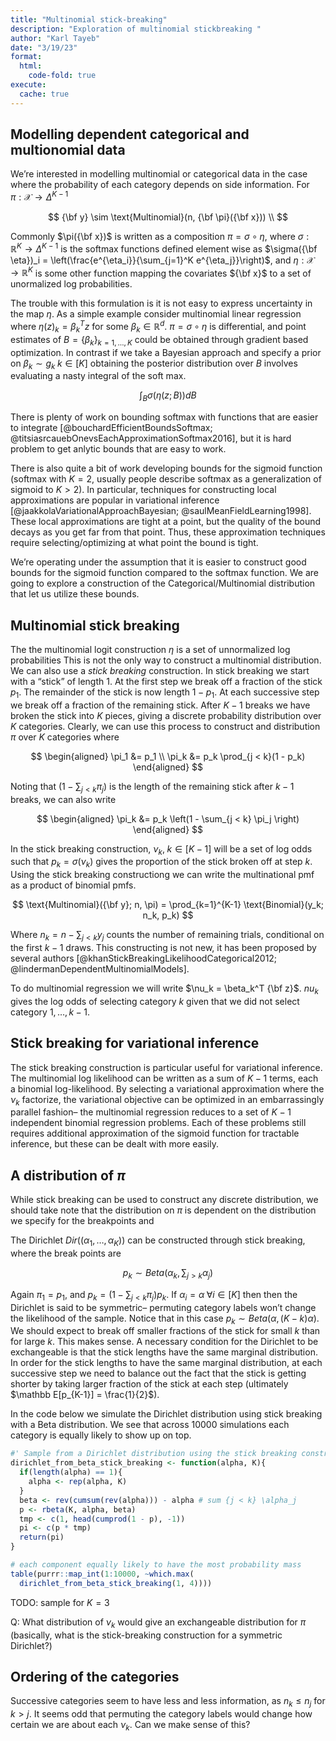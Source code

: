 ```yaml
---
title: "Multinomial stick-breaking"
description: "Exploration of multinomial stickbreaking "
author: "Karl Tayeb"
date: "3/19/23"
format: 
  html: 
    code-fold: true
execute:
  cache: true
---
```


## Modelling dependent categorical and multionomial data

We're interested in modelling multinomial or categorical data in the case where the probability of each category depends on side information. For $\pi: \mathcal X \rightarrow \Delta^{K-1}$

$$
{\bf y} \sim \text{Multinomial}(n, {\bf \pi}({\bf x})) \\
$$

Commonly $\pi({\bf x})$ is written as a composition $\pi = \sigma \circ \eta$, where $\sigma: \mathbb R^K \rightarrow \Delta^{K-1}$ is the softmax functions defined element wise as $\sigma({\bf \eta})_i = \left(\frac{e^{\eta_i}}{\sum_{j=1}^K e^{\eta_j}}\right)$, and $\eta:\mathcal X \rightarrow \mathbb R^K$ is some other function mapping the covariates ${\bf x}$ to a set of unormalized log probabilities.


The trouble with this formulation is it is not easy to express uncertainty in the map $\eta$. As a simple example consider multinomial linear regression where $\eta(z)_k = \beta_k^T z$ for some $\beta_k \in \mathbb R^d$. $\pi = \sigma \circ \eta$ is differential, and point estimates of $B =\{\beta_k\}_{k=1, \dots, K}$ could be obtained through gradient based optimization. In contrast if we take a Bayesian approach and specify a prior on $\beta_k \sim g_k\; k \in [K]$ obtaining the posterior distribution over $B$ involves evaluating a nasty integral of the soft max.

$$
\int_{B} \sigma(\eta(z ; B)) dB
$$

There is plenty of work on bounding softmax with functions that are easier to integrate [@bouchardEfficientBoundsSoftmax; @titsiasrcauebOnevsEachApproximationSoftmax2016], but it is hard problem to get anlytic bounds that are easy to work.

There is also quite a bit of work developing bounds for the sigmoid function (softmax with $K=2$, usually people describe softmax as a generalization of sigmoid to $K > 2$). In particular, techniques for constructing local approximations are popular in variational inference [@jaakkolaVariationalApproachBayesian; @saulMeanFieldLearning1998]. These local approximations are tight at a point, but the quality of the bound decays as you get far from that point. Thus, these approximation techniques require selecting/optimizing at what point the bound is tight.

We're operating under the assumption that it is easier to construct good bounds for the sigmoid function compared to the softmax function. We are going to explore a construction of the Categorical/Multinomial distribution that let us utilize these bounds.


## Multinomial stick breaking

The the multinomial logit construction $\eta$ is a set of unnormalized log probabilities This is not the only way to construct a multinomial distribution. We can also use a *stick breaking* construction. In stick breaking we start with a "stick" of length $1$. At the first step we break off a fraction of the stick $p_1$. The remainder of the stick is now length $1 - p_1$. At each successive step we break off a fraction of the remaining stick. After $K-1$ breaks we have broken the stick into $K$ pieces, giving a discrete probability distribution over $K$ categories. Clearly, we can use this process to construct and distribution $\pi$ over $K$ categories where

$$
\begin{aligned}
\pi_1 &= p_1 \\
\pi_k &= p_k \prod_{j < k}(1 - p_k)
\end{aligned}
$$

Noting that $\left(1 - \sum_{j < k} \pi_j \right)$ is the length of the remaining stick after $k-1$ breaks, we can also write 

$$
\begin{aligned}
\pi_k &= p_k \left(1 - \sum_{j < k} \pi_j \right)
\end{aligned}
$$

In the stick breaking construction, $\nu_k,\; k \in[K-1]$ will be a set of log odds such that $p_k = \sigma(\nu_k)$ gives the proportion of the stick broken off at step $k$. Using the stick breaking constructiong we can write the multinational pmf as a product of binomial pmfs.

$$
\text{Multinomial}({\bf y}; n, \pi) = \prod_{k=1}^{K-1} \text{Binomial}(y_k; n_k, p_k)
$$

Where $n_k = n - \sum_{j < k} y_j$ counts the number of remaining trials, conditional on the first $k-1$ draws. This constructing is not new, it has been proposed by several authors [@khanStickBreakingLikelihoodCategorical2012; @lindermanDependentMultinomialModels].

To do multinomial regression we will write $\nu_k = \beta_k^T {\bf z}$. $nu_k$ gives the log odds of selecting category $k$ given that we did not select category $1, \dots, k-1$.

## Stick breaking for variational inference

The stick breaking construction is particular useful for variational inference. The multinomial log likelihood can be written as a sum of $K-1$ terms, each a binomial log-likelihood. By selecting a variational approximation where the $\nu_k$ factorize, the variational objective can be optimized in an embarrassingly parallel fashion-- the multinomial regression reduces to a set of $K-1$ independent binomial regression problems. Each of these problems still requires additional approximation of the sigmoid function for tractable inference, but these can be dealt with more easily.


## A distribution of $\pi$

While stick breaking can be used to construct any discrete distribution, we should take note that the distribution on $\pi$ is dependent on the distribution we specify for the breakpoints and

The Dirichlet $Dir((\alpha_1, \dots, \alpha_K))$ can be constructed through stick breaking, where the break points are 

$$p_k \sim Beta(\alpha_k, \sum_{j > k } \alpha_j)$$

Again $\pi_1 = p_1$, and $p_k = (1 - \sum_{j < k} \pi_j) p_k$. If $\alpha_i = \alpha\; \forall i \in [K]$ then then the Dirichlet is said to be symmetric-- permuting category labels won't change the likelihood of the sample. Notice that in this case $p_k \sim Beta (\alpha, (K- k) \alpha)$. We should expect to break off smaller fractions of the stick for small $k$ than for large $k$. This makes sense. A necessary condition for the Dirichlet to be exchangeable is that the stick lengths have the same marginal distribution. In order for the stick lengths to have the same marginal distribution, at each successive step we need to balance out the fact that the stick is getting shorter by taking larger fraction of the stick at each step (ultimately $\mathbb E[p_{K-1}] = \frac{1}{2}$).

In the code below we simulate the Dirichlet distribution using stick breaking with a Beta distribution.
We see that across 10000 simulations each category is equally likely to show up on top.

```r
#' Sample from a Dirichlet distribution using the stick breaking construction
dirichlet_from_beta_stick_breaking <- function(alpha, K){
  if(length(alpha) == 1){ 
    alpha <- rep(alpha, K)
  }
  beta <- rev(cumsum(rev(alpha))) - alpha # sum {j < k} \alpha_j
  p <- rbeta(K, alpha, beta)
  tmp <- c(1, head(cumprod(1 - p), -1))
  pi <- c(p * tmp)
  return(pi)
}

# each component equally likely to have the most probability mass
table(purrr::map_int(1:10000, ~which.max(
  dirichlet_from_beta_stick_breaking(1, 4))))
```

TODO: sample for $K=3$

Q: What distribution of $\nu_k$ would give an exchangeable distribution for $\pi$ (basically, what is the stick-breaking construction for a symmetric Dirichlet?)

## Ordering of the categories

Successive categories seem to have less and less information, as $n_k \leq n_j$ for $k > j$. It seems odd that permuting the category labels would change how certain we are about each $\nu_k$. Can we make sense of this?
